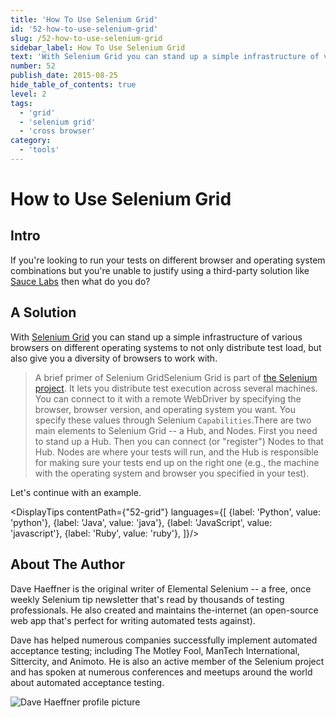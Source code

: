 ```yaml
---
title: 'How To Use Selenium Grid'
id: '52-how-to-use-selenium-grid'
slug: /52-how-to-use-selenium-grid
sidebar_label: How To Use Selenium Grid
text: 'With Selenium Grid you can stand up a simple infrastructure of various browsers on different operating systems to not only distribute test load, but also give you a diversity of browsers to work with.'
number: 52
publish_date: 2015-08-25
hide_table_of_contents: true
level: 2
tags:
  - 'grid'
  - 'selenium grid'
  - 'cross browser'
category:
  - 'tools'
---
```


# How to Use Selenium Grid

## Intro

If you're looking to run your tests on different browser and operating system combinations but you're unable to
justify using a third-party solution like [Sauce Labs](https://saucelabs.com/) then what do you do?

## A Solution

With [Selenium Grid](https://www.selenium.dev/documentation/grid/) you can stand up a simple infrastructure of various browsers on different operating systems
to not only distribute test load, but also give you a diversity of browsers to work with.

> A brief primer of Selenium GridSelenium Grid is part of [the Selenium project](https://www.selenium.dev/). It lets you distribute test execution across several
> machines. You can connect to it with a remote WebDriver by specifying the browser, browser version, and operating
> system you want. You specify these values through Selenium `Capabilities`.There are two main elements to Selenium Grid -- a Hub, and Nodes. First you need to stand up a Hub. Then you can
> connect (or "register") Nodes to that Hub.
> Nodes are where your tests will run, and the Hub is responsible for making sure your tests end up on the right
> one (e.g., the machine with the operating system and browser you specified in your test).


Let's continue with an example.



<DisplayTips contentPath={"52-grid"} languages={[
    {label: 'Python', value: 'python'},
    {label: 'Java', value: 'java'},
    {label: 'JavaScript', value: 'javascript'},
    {label: 'Ruby', value: 'ruby'},
]}/>


## About The Author

Dave Haeffner is the original writer of Elemental Selenium -- a free, once weekly Selenium tip newsletter that's read
by thousands of testing professionals. He also created and maintains the-internet (an open-source web app that's
perfect for writing automated tests against).

Dave has helped numerous companies successfully implement automated acceptance testing; including The Motley Fool,
ManTech International, Sittercity, and Animoto. He is also an active member of the Selenium project and has spoken
at numerous conferences and meetups around the world about automated acceptance testing.

![Dave Haeffner profile picture](/img/authors/dave-haeffner.jpeg#author-img 'a title')

